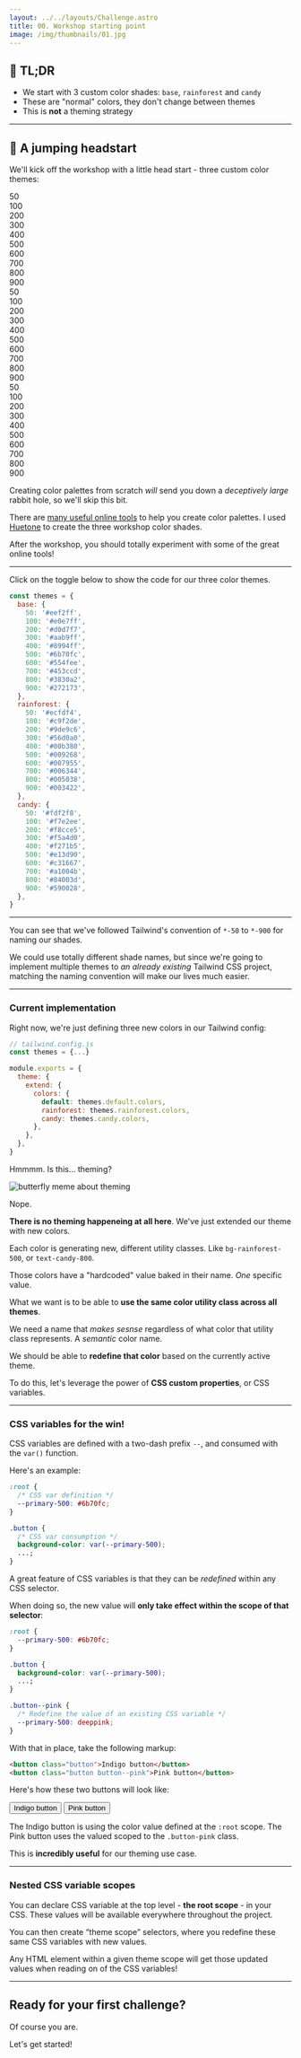 ```yaml
---
layout: ../../layouts/Challenge.astro
title: 00. Workshop starting point
image: /img/thumbnails/01.jpg
---
```



## 🐇 TL;DR

- We start with 3 custom color shades: `base`, `rainforest` and `candy`
- These are "normal" colors, they don't change between themes
- This is **not** a theming strategy

---

## 🦘 A jumping headstart

We'll kick off the workshop with a little head start - three custom color themes:

<div class="not-prose my-10 flex flex-wrap gap-6">
  <div class="inline-flex overflow-hidden rounded-md" data-theme="base">
    <div class="grid h-16 w-16 place-items-end bg-base-50 p-1 font-semibold leading-none text-base-900">
      50
    </div>
    <div class="grid h-16 w-16 place-items-end bg-base-100 p-1 font-semibold leading-none text-base-900">
      100
    </div>
    <div class="grid h-16 w-16 place-items-end bg-base-200 p-1 font-semibold leading-none text-base-900">
      200
    </div>
    <div class="grid h-16 w-16 place-items-end bg-base-300 p-1 font-semibold leading-none text-base-900">
      300
    </div>
    <div class="grid h-16 w-16 place-items-end bg-base-400 p-1 font-semibold leading-none text-base-900">
      400
    </div>
    <div class="grid h-16 w-16 place-items-end bg-base-500 p-1 font-semibold leading-none text-base-50">
      500
    </div>
    <div class="grid h-16 w-16 place-items-end bg-base-600 p-1 font-semibold leading-none text-base-50">
      600
    </div>
    <div class="grid h-16 w-16 place-items-end bg-base-700 p-1 font-semibold leading-none text-base-50">
      700
    </div>
    <div class="grid h-16 w-16 place-items-end bg-base-800 p-1 font-semibold leading-none text-base-50">
      800
    </div>
    <div class="grid h-16 w-16 place-items-end bg-base-900 p-1 font-semibold leading-none text-base-50">
      900
    </div>
  </div>
  <div class="inline-flex overflow-hidden rounded-md" data-theme="rainforest">
    <div class="grid h-16 w-16 place-items-end bg-rainforest-50 p-1 font-semibold leading-none text-rainforest-900">
      50
    </div>
    <div class="grid h-16 w-16 place-items-end bg-rainforest-100 p-1 font-semibold leading-none text-rainforest-900">
      100
    </div>
    <div class="grid h-16 w-16 place-items-end bg-rainforest-200 p-1 font-semibold leading-none text-rainforest-900">
      200
    </div>
    <div class="grid h-16 w-16 place-items-end bg-rainforest-300 p-1 font-semibold leading-none text-rainforest-900">
      300
    </div>
    <div class="grid h-16 w-16 place-items-end bg-rainforest-400 p-1 font-semibold leading-none text-rainforest-900">
      400
    </div>
    <div class="grid h-16 w-16 place-items-end bg-rainforest-500 p-1 font-semibold leading-none text-rainforest-50">
      500
    </div>
    <div class="grid h-16 w-16 place-items-end bg-rainforest-600 p-1 font-semibold leading-none text-rainforest-50">
      600
    </div>
    <div class="grid h-16 w-16 place-items-end bg-rainforest-700 p-1 font-semibold leading-none text-rainforest-50">
      700
    </div>
    <div class="grid h-16 w-16 place-items-end bg-rainforest-800 p-1 font-semibold leading-none text-rainforest-50">
      800
    </div>
    <div class="grid h-16 w-16 place-items-end bg-rainforest-900 p-1 font-semibold leading-none text-rainforest-50">
      900
    </div>
  </div>
  <div class="inline-flex overflow-hidden rounded-md" data-theme="candy">
    <div class="grid h-16 w-16 place-items-end bg-candy-50 p-1 font-semibold leading-none text-candy-900">
      50
    </div>
    <div class="grid h-16 w-16 place-items-end bg-candy-100 p-1 font-semibold leading-none text-candy-900">
      100
    </div>
    <div class="grid h-16 w-16 place-items-end bg-candy-200 p-1 font-semibold leading-none text-candy-900">
      200
    </div>
    <div class="grid h-16 w-16 place-items-end bg-candy-300 p-1 font-semibold leading-none text-candy-900">
      300
    </div>
    <div class="grid h-16 w-16 place-items-end bg-candy-400 p-1 font-semibold leading-none text-candy-900">
      400
    </div>
    <div class="grid h-16 w-16 place-items-end bg-candy-500 p-1 font-semibold leading-none text-candy-50">
      500
    </div>
    <div class="grid h-16 w-16 place-items-end bg-candy-600 p-1 font-semibold leading-none text-candy-50">
      600
    </div>
    <div class="grid h-16 w-16 place-items-end bg-candy-700 p-1 font-semibold leading-none text-candy-50">
      700
    </div>
    <div class="grid h-16 w-16 place-items-end bg-candy-800 p-1 font-semibold leading-none text-candy-50">
      800
    </div>
    <div class="grid h-16 w-16 place-items-end bg-candy-900 p-1 font-semibold leading-none text-candy-50">
      900
    </div>
  </div>
</div>

Creating color palettes from scratch _will_ send you down a _deceptively large_ rabbit hole, so we'll skip this bit.

There are [many useful online tools](#) to help you create color palettes. I used [Huetone](https://huetone.ardov.me) to create the three workshop color shades.

After the workshop, you should totally experiment with some of the great online tools!

---

Click on the toggle below to show the code for our three color themes.

<Reveal title="color themes code" client:load>

```js
const themes = {
  base: {
    50: '#eef2ff',
    100: '#e0e7ff',
    200: '#d0d7f7',
    300: '#aab9ff',
    400: '#8994ff',
    500: '#6b70fc',
    600: '#554fee',
    700: '#453ccd',
    800: '#3830a2',
    900: '#272173',
  },
  rainforest: {
    50: '#ecfdf4',
    100: '#c9f2de',
    200: '#9de9c6',
    300: '#56d0a0',
    400: '#00b380',
    500: '#009268',
    600: '#007955',
    700: '#006344',
    800: '#005038',
    900: '#003422',
  },
  candy: {
    50: '#fdf2f8',
    100: '#f7e2ee',
    200: '#f8cce5',
    300: '#f5a4d0',
    400: '#f271b5',
    500: '#e13d90',
    600: '#c31667',
    700: '#a1004b',
    800: '#84003d',
    900: '#590028',
  },
}
```

</Reveal>

---

You can see that we've followed Tailwind's convention of `*-50` to `*-900` for naming our shades.

We could use totally different shade names, but since we're going to implement multiple themes to _an already existing_ Tailwind CSS project, matching the naming convention will make our lives much easier.

---

### Current implementation

Right now, we're just defining three new colors in our Tailwind config:

```js
// tailwind.config.js
const themes = {...}

module.exports = {
  theme: {
    extend: {
      colors: {
        default: themes.default.colors,
        rainforest: themes.rainforest.colors,
        candy: themes.candy.colors,
      },
    },
  },
}
```

Hmmmm. Is this... theming?

<img
  src="/img/theming-butterfly.jpg"
  alt="butterfly meme about theming"
  class="rounded-lg shadow-xl"
/>

Nope.

**There is no theming happeneing at all here**. We've just extended our theme with new colors.

Each color is generating new, different utility classes. Like `bg-rainforest-500`, or `text-candy-800`.

Those colors have a "hardcoded" value baked in their name. _One_ specific value.

What we want is to be able to **use the same color utility class across all themes**.

We need a name that _makes sesnse_ regardless of what color that utility class represents. A _semantic_ color name.

We should be able to **redefine that color** based on the currently active theme.

To do this, let's leverage the power of **CSS custom properties**, or CSS variables.

---

### CSS variables for the win!

CSS variables are defined with a two-dash prefix `--`, and consumed with the `var()` function.

Here's an example:

```css
:root {
  /* CSS var definition */
  --primary-500: #6b70fc;
}

.button {
  /* CSS var consumption */
  background-color: var(--primary-500);
  ...;
}
```

A great feature of CSS variables is that they can be _redefined_ within any CSS selector.

When doing so, the new value will **only take effect within the scope of that selector**:

```css
:root {
  --primary-500: #6b70fc;
}

.button {
  background-color: var(--primary-500);
  ...;
}

.button--pink {
  /* Redefine the value of an existing CSS variable */
  --primary-500: deeppink;
}
```

With that in place, take the following markup:

```html
<button class="button">Indigo button</button>
<button class="button button--pink">Pink button</button>
```

Here's how these two buttons will look like:

<div class="not-prose flex gap-2">
  <button class="rounded bg-base-500 px-5 py-2 font-semibold text-white hover:bg-opacity-90">
    Indigo button
  </button>
  <button class="rounded bg-[deeppink] px-5 py-2 font-semibold text-white hover:bg-opacity-90">
    Pink button
  </button>
</div>

The Indigo button is using the color value defined at the `:root` scope. The Pink button uses the valued scoped to the `.button-pink` class.

This is **incredibly useful** for our theming use case.

---

### Nested CSS variable scopes

You can declare CSS variable at the top level - **the root scope** - in your CSS. These values will be available everywhere throughout the project.

You can then create “theme scope” selectors, where you redefine these same CSS variables with new values.

Any HTML element within a given theme scope will get those updated values when reading on of the CSS variables!

---

## Ready for your first challenge?

Of course you are.

<ButtonLink path="/challenges">Let's get started!</ButtonLink>
